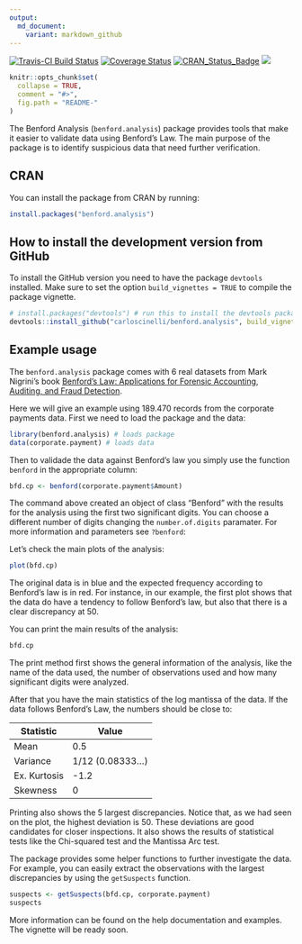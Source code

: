 ```yaml
---
output:
  md_document:
    variant: markdown_github
---
```


<!-- README.md is generated from README.Rmd. Please edit that file -->
[![Travis-CI Build Status](https://travis-ci.org/carloscinelli/benford.analysis.svg?branch=master)](https://travis-ci.org/carloscinelli/benford.analysis)
[![Coverage Status](https://img.shields.io/codecov/c/github/carloscinelli/benford.analysis/master.svg)](https://codecov.io/github/carloscinelli/benford.analysis?branch=master)
[![CRAN_Status_Badge](http://www.r-pkg.org/badges/version/benford.analysis)](http://cran.r-project.org/web/packages/benford.analysis) 
![](http://cranlogs.r-pkg.org/badges/grand-total/benford.analysis)

```r
knitr::opts_chunk$set(
  collapse = TRUE,
  comment = "#>",
  fig.path = "README-"
)
```

The Benford Analysis (`benford.analysis`) package provides tools that make it easier to validate data using Benford's Law. The main purpose of the package is to identify suspicious data that need further verification.

## CRAN

You can install the package from CRAN by running:

```r
install.packages("benford.analysis")
```


## How to install the development version from GitHub

To install the GitHub version you need to have the package `devtools` installed. Make sure to set the option `build_vignettes = TRUE` to compile the package vignette. 

```r
# install.packages("devtools") # run this to install the devtools package
devtools::install_github("carloscinelli/benford.analysis", build_vignettes = TRUE)
```

## Example usage

The `benford.analysis` package comes with 6 real datasets from Mark Nigrini's book [Benford's Law: Applications for Forensic Accounting, Auditing, and Fraud Detection](http://www.amazon.com/gp/product/B007KG9ZAI/ref=as_li_ss_tl?ie=UTF8&camp=1789&creative=390957&creativeASIN=B007KG9ZAI&linkCode=as2&tag=analreal-20).

Here we will give an example using 189.470 records from the corporate payments data. First we need to load the package and the data:

```r
library(benford.analysis) # loads package
data(corporate.payment) # loads data
```

Then to validade the data against Benford's law you simply use the function `benford` in the appropriate column:

```r
bfd.cp <- benford(corporate.payment$Amount)
```


The command above created an object of class "Benford" with the results for the analysis using the first two significant digits. You can choose a different number of digits changing the `number.of.digits` paramater. For more information and parameters see `?benford`:

Let's check the main plots of the analysis:

```r
plot(bfd.cp)
```

The original data is in blue and the expected frequency according to Benford's law is in red. For instance, in our example, the first plot shows that the data do have a tendency to follow Benford's law, but also that there is a clear discrepancy at 50.

You can print the main results of the analysis:

```r
bfd.cp
```

The print method first shows the general information of the analysis, like the name of the data used, the number of observations used and how many significant digits were analyzed.

After that you have the main statistics of the log mantissa of the data. If the data follows Benford's Law, the numbers should be close to:

Statistic| Value
---------|------
Mean| 0.5
Variance| 1/12 (0.08333…)
Ex. Kurtosis| -1.2
Skewness| 0


Printing also shows the 5 largest discrepancies. Notice that, as we had seen on the plot, the highest deviation is 50. These deviations are good candidates for closer inspections. It also shows the results of statistical tests like the Chi-squared test and the Mantissa Arc test.

The package provides some helper functions to further investigate the data. For example, you can easily extract the observations with the largest discrepancies by using the `getSuspects` function. 

```r
suspects <- getSuspects(bfd.cp, corporate.payment)
suspects
```

More information can be found on the help documentation and examples. The vignette will be ready soon.